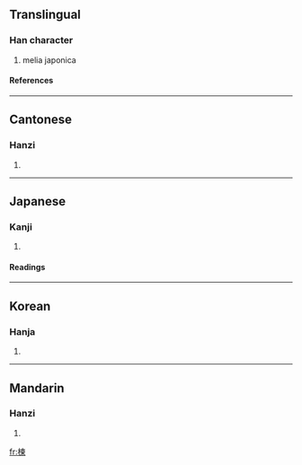 ==Translingual==
===Han character===
{{Han char|rn=75|rad=木|as=09|sn=13|four=4599<sub>6</sub>|canj=木木田火 (DDWF)}}
# melia japonica
====References====
{{Han ref|kx=0540.070|dkj=15148|dj=0927.140|hdz=21245.090|uh=695D|ud=26973|bh=B7AF|bd=47023}}

----
==Cantonese==
===Hanzi===
{{yue-hanzi|jyut=|y=lin6}}
# {{defn|Cantonese}}

----
==Japanese==
===Kanji===
{{ja-kanji|grade=|rs=木09}}
# {{defn|Japanese}} 
====Readings====
{{ja-readings|on=[[れん]] (ren)|kun=[[おうち]] (ouchi)}}

----
==Korean==
===Hanja===
{{ko-hanja|hangeul=련>연|eumhun=|rv=ryeon>yeon|mr=ryŏn>yŏn|y=leyn>eyn}}
# {{defn|Korean}}

----
==Mandarin==
===Hanzi===
{{cmn-hanzi|pin=[[liàn]] (lian4)|wg=lien<sup>4</sup>}}
# {{defn|Mandarin}}

[[fr:楝]]